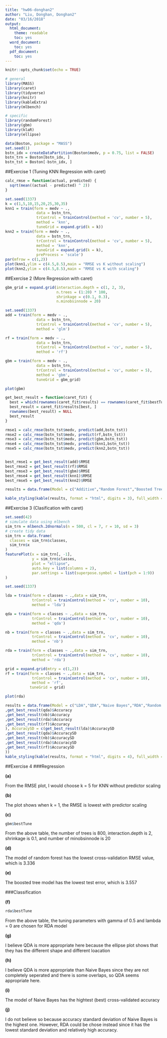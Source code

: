 ---
title: "hw06-donghan2"
author: "Liu, Donghan, Donghan2"
date: "03/16/2018"
output:
  html_document:
    theme: readable
    toc: yes
  word_document:
    toc: yes
  pdf_document:
    toc: yes
---

```{r setup, include=FALSE}
knitr::opts_chunk$set(echo = TRUE)
```

```{r,warning=FALSE,message=FALSE}
# general
library(MASS)
library(caret)
library(tidyverse)
library(knitr)
library(kableExtra)
library(mlbench)

# specific
library(randomForest)
library(gbm)
library(klaR)
library(ellipse)
```


```{r}
data(Boston, package = "MASS")
set.seed(1)
bstn_idx = createDataPartition(Boston$medv, p = 0.75, list = FALSE)
bstn_trn = Boston[bstn_idx, ]
bstn_tst = Boston[-bstn_idx, ]
```

##Exercise 1 (Tuning KNN Regression with  caret)
```{r}
calc_rmse = function(actual, predicted) {
  sqrt(mean((actual - predicted) ^ 2))
}
```

```{r}
set.seed(1337)
k = c(1,5,10,15,20,25,30,35)
knn1 = train(form = medv ~ ., 
              data = bstn_trn,
              trControl = trainControl(method = 'cv', number = 5),
              method = 'knn',
              tuneGrid = expand.grid(k = k))  
knn2 = train(form = medv ~ ., 
              data = bstn_trn,
              trControl = trainControl(method = 'cv', number = 5),
              method = 'knn',
              tuneGrid = expand.grid(k = k),
              preProcess = 'scale')
par(mfrow = c(1,2))
plot(knn1,ylim = c(4.5,8.5),main = "RMSE vs K without scaling")
plot(knn2,ylim = c(4.5,8.5),main = "RMSE vs K with scaling")
```


##Exercise 2 (More Regression with caret)

```{r}
gbm_grid = expand.grid(interaction.depth = c(1, 2, 3),
                       n.trees = (1:20) * 100,
                       shrinkage = c(0.1, 0.3),
                       n.minobsinnode = 20)
```

```{r, message= FALSE, warning=FALSE, results='hide'}
set.seed(1337)
add = train(form = medv ~ ., 
              data = bstn_trn,
              trControl = trainControl(method = 'cv', number = 5),
              method = 'glm')

rf = train(form = medv ~ ., 
              data = bstn_trn,
              trControl = trainControl(method = 'cv', number = 5),
              method = 'rf')

gbm = train(form = medv ~ .,
              data = bstn_trn,
              trControl = trainControl(method = 'cv', number = 5),
              method = 'gbm',
              tuneGrid = gbm_grid)
```

```{r}
plot(gbm)
```

```{r}
get_best_result = function(caret_fit) {
  best = which(rownames(caret_fit$results) == rownames(caret_fit$bestTune))
  best_result = caret_fit$results[best, ]
  rownames(best_result) = NULL
  best_result
}
```

```{r}
rmse1 = calc_rmse(bstn_tst$medv, predict(add,bstn_tst))
rmse2 = calc_rmse(bstn_tst$medv, predict(rf,bstn_tst))
rmse3 = calc_rmse(bstn_tst$medv, predict(gbm,bstn_tst))
rmse4 = calc_rmse(bstn_tst$medv, predict(knn1,bstn_tst))
rmse5 = calc_rmse(bstn_tst$medv, predict(knn2,bstn_tst))


best_rmse1 = get_best_result(add)$RMSE
best_rmse2 = get_best_result(rf)$RMSE
best_rmse3 = get_best_result(gbm)$RMSE
best_rmse4 = get_best_result(knn1)$RMSE
best_rmse5 = get_best_result(knn2)$RMSE

results = data.frame(Model = c("Additive","Random Forest","Boosted Tree", "KNN without Scalling", "KNN with Scalling"),Cross_Validation_RMSE = c(best_rmse1,best_rmse2,best_rmse3,best_rmse4,best_rmse5), RMSE = c(rmse1,rmse2,rmse3,rmse4,rmse5))

kable_styling(kable(results, format = "html", digits = 3), full_width = FALSE)

```

##Exercise 3 (Clasification with caret)

```{r}
set.seed(42)
# simulate data using mlbench
sim_trn = mlbench.2dnormals(n = 500, cl = 7, r = 10, sd = 3)
# create tidy data
sim_trn = data.frame(
  classes = sim_trn$classes,
  sim_trn$x 
)
featurePlot(x = sim_trn[, -1], 
            y = sim_trn$classes, 
            plot = "ellipse",
            auto.key = list(columns = 2),
            par.settings = list(superpose.symbol = list(pch = 1:9))
)
```

```{r}
set.seed(1337)

lda = train(form = classes ~ .,data = sim_trn,
            trControl = trainControl(method = 'cv', number = 10),
            method = 'lda')

qda = train(form = classes ~ .,data = sim_trn,
            trControl = trainControl(method = 'cv', number = 10),
            method = 'qda')

nb = train(form = classes ~ .,data = sim_trn,
            trControl = trainControl(method = 'cv', number = 10),
            method = 'nb')

rda = train(form = classes ~ .,data = sim_trn,
            trControl = trainControl(method = 'cv', number = 10),
            method = 'rda')

grid = expand.grid(mtry = c(1,2))
rf = train(form = classes ~ .,data = sim_trn,
            trControl = trainControl(method = 'cv', number = 10),
            method = 'rf',
           tuneGrid = grid)

plot(rda)

```

```{r}
results = data.frame(Model = c("LDA","QDA","Naive Bayes","RDA","Random Forest"), Accuracy = c(get_best_result(lda)$Accuracy
,get_best_result(qda)$Accuracy
,get_best_result(nb)$Accuracy
,get_best_result(rda)$Accuracy
,get_best_result(rf)$Accuracy
), AccuracySD = c(get_best_result(lda)$AccuracySD
,get_best_result(qda)$AccuracySD
,get_best_result(nb)$AccuracySD
,get_best_result(rda)$AccuracySD
,get_best_result(rf)$AccuracySD
))
kable_styling(kable(results, format = "html", digits = 4), full_width = FALSE)

```

##Exercise 4
###Regression

**(a)** 

From the RMSE plot, I would choose k = 5 for KNN without predictor scaling

**(b)**

The plot shows when k = 1, the RMSE is lowest with predictor scaling

**(c)**

```{r}
gbm$bestTune
```

From the above table, the number of trees is 800, interaction.depth is 2, shrinkage is 0.1, and number of minobsinnode is 20


**(d)**

The model of random forest has the lowest cross-validation RMSE value, which is 3.336

**(e)**

The boosted tree model has the lowest test error, which is 3.557

###Classification

**(f)**

```{r}
rda$bestTune
```

From the above table, the tuning parameters with gamma of 0.5 and lambda = 0 are chosen for RDA model

**(g)**

I believe QDA is more appropriate here because the ellipse plot shows that they has the different shape and different loacation

**(h)**

I believe QDA is more appropriate than Naive Bayes since they are not completely seperated and there is some overlaps, so QDA seems appropriate here.

**(i)**

The model of Naive Bayes has the hightest (best) cross-validated accuracy

**(j)**

I do not believe so because accuracy standard deviation of Naive Bayes is the highest one. However, RDA could be chose instead since it has the lowest standard deviation and relatively high accuracy. 
